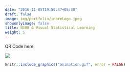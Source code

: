 ```yaml
---
date: "2016-11-05T19:50:47+05:30"
draft: false
image: img/portfolio/inbreLogo.jpeg
showonlyimage: false
title: N400 & Visual Statistical Learning
weight: 5
---
```


QR Code here

![](img/portfolio/insHmCr.gif)
```r
knitr::include_graphics("animation.gif", error = FALSE)
```
